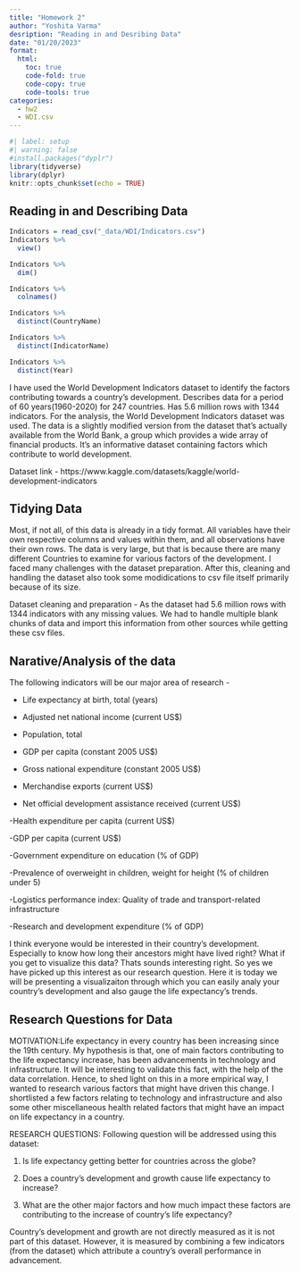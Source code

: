 ```yaml
---
title: "Homework 2"
author: "Yoshita Varma"
desription: "Reading in and Desribing Data"
date: "01/20/2023"
format:
  html:
    toc: true
    code-fold: true
    code-copy: true
    code-tools: true
categories:
  - hw2
  - WDI.csv
---
```


```r
#| label: setup
#| warning: false
#install.packages("dyplr")
library(tidyverse)
library(dplyr)
knitr::opts_chunk$set(echo = TRUE)
```

## Reading in and Describing Data

```r
Indicators = read_csv("_data/WDI/Indicators.csv")
Indicators %>%
  view()

Indicators %>%
  dim() 

Indicators %>% 
  colnames()
```
```r
Indicators %>%
  distinct(CountryName) 

```

```r
Indicators %>% 
  distinct(IndicatorName)
```

```r
Indicators %>% 
  distinct(Year)
```
I have used the World Development Indicators dataset to identify the factors contributing towards a country's development. Describes data for a period of 60 years(1960-2020) for 247 countries. Has 5.6 million rows with 1344 indicators. For the analysis, the World Development Indicators dataset was used. The data is a slightly modified version from the dataset that’s actually available from the World Bank, a group which provides a wide array of financial products. It’s an informative dataset containing factors which contribute to world development.

Dataset link - https://www.kaggle.com/datasets/kaggle/world-development-indicators


## Tidying Data

Most, if not all, of this data is already in a tidy format. All variables have their own respective columns and values within them, and all observations have their own rows. The data is very large, but that is because there are many different Countries to examine for various factors of the development. I faced many challenges with the dataset preparation. After this, cleaning and handling the dataset also took some modidications to csv file itself primarily because of its size.

Dataset cleaning and preparation - As the dataset had 5.6 million rows with 1344 indicators with any missing values. We had to handle multiple blank chunks of data and import this information from other sources while getting these csv files. 


## Narative/Analysis of the data

The following indicators will be our major area of research - 

- Life expectancy at birth, total (years)

- Adjusted net national income (current US$)

- Population, total

- GDP per capita (constant 2005 US$)

- Gross national expenditure (constant 2005 US$)

- Merchandise exports (current US$)

- Net official development assistance received (current US$)


-Health expenditure per capita (current US$)

-GDP per capita (current US$)

-Government expenditure on education (% of GDP)

-Prevalence of overweight in children, weight for height (% of children under 5)

-Logistics performance index: Quality of trade and transport-related infrastructure

-Research and development expenditure (% of GDP)

I think everyone would be interested in their country's development. Especially to know how long their ancestors might have lived right?
What if you get to visualize this data? Thats sounds interesting right. So yes we have picked up this interest as our research question. Here it is today we will be presenting a visualizaiton through which you can easily analy your country's development and also gauge the life expectancy’s trends. 


## Research Questions for Data

MOTIVATION:Life expectancy in every country has been increasing since the 19th century. My hypothesis is that, one of main factors contributing to the life expectancy increase, has been advancements in technology and infrastructure. It will be interesting to validate this fact, with the help of the data correlation. Hence, to shed light on this in a more empirical way, I wanted to research various factors that might have driven this change. I shortlisted a few factors relating to technology and infrastructure and also some other miscellaneous health related factors that might have an impact on life expectancy in a country. 

RESEARCH QUESTIONS: Following question will be addressed using this dataset:

1) Is life expectancy getting better for countries across the globe?

2) Does a country's development and growth cause life expectancy to increase?

3) What are the other major factors and how much impact these factors are contributing to the increase of country’s life expectancy?

Country’s development and growth are not directly measured as it is not part of this dataset. However, it is measured by combining a few indicators (from the dataset) which attribute a country's overall performance in advancement.
